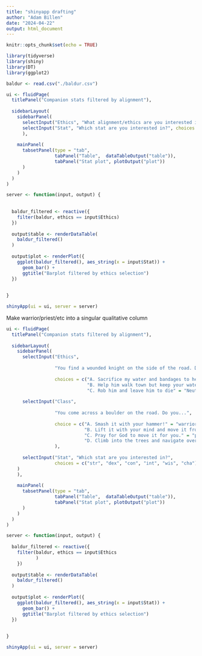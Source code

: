 ```yaml
---
title: "shinyapp drafting"
author: "Adam Billen"
date: "2024-04-22"
output: html_document
---
```


```r
knitr::opts_chunk$set(echo = TRUE)
```

```r
library(tidyverse)
library(shiny)
library(DT)
library(ggplot2)

baldur <- read.csv("./baldur.csv")
```

```r
ui <- fluidPage(
  titlePanel("Companion stats filtered by alignment"),
  
  sidebarLayout(
    sidebarPanel(
      selectInput("Ethics", "What alignment/ethics are you interested in?", choices = unique(baldur$ethics)),
      selectInput("Stat", "Which stat are you interested in?", choices = c("str", "dex", "con", "int", "wis", "cha"))
      ),
    
    mainPanel(
      tabsetPanel(type = "tab",
                  tabPanel("Table",  dataTableOutput("table")),
                  tabPanel("Stat plot", plotOutput("plot"))
      )
    )
  )
)

server <- function(input, output) {
  
  
  baldur_filtered <- reactive({
    filter(baldur, ethics == input$Ethics)
  })
  
  output$table <- renderDataTable(
    baldur_filtered()
  )
  
  output$plot <- renderPlot({
    ggplot(baldur_filtered(), aes_string(x = input$Stat)) +
      geom_bar() +
      ggtitle("Barplot filtered by ethics selection")
  })
  
  
}

shinyApp(ui = ui, server = server)
```
Make warrior/priest/etc into a singular qualitative column
```r
ui <- fluidPage(
  titlePanel("Companion stats filtered by alignment"),
  
  sidebarLayout(
    sidebarPanel(
      selectInput("Ethics", 
                  
                  "You find a wounded knight on the side of the road. Do you...",
                  
                  choices = c("A. Sacrifice my water and bandages to help him" = "Lawful", 
                              "B. Help him walk town but keep your water" = "Chaotic", 
                              "C. Rob him and leave him to die" = "Neutral")),
      
      selectInput("Class",
        
                  "You come across a boulder on the road. Do you...",
        
                  choice = c("A. Smash it with your hammer!" = "warrior",
                             "B. Lift it with your mind and move it from the road." = "wizard",
                             "C. Pray for God to move it for you." = "priest",
                             "D. Climb into the trees and navigate over it in the tree cover." = "rogue"
                  ),
      
      selectInput("Stat", "Which stat are you interested in?",
                  choices = c("str", "dex", "con", "int", "wis", "cha"))
    )
    ),
    
    mainPanel(
      tabsetPanel(type = "tab",
                  tabPanel("Table",  dataTableOutput("table")),
                  tabPanel("Stat plot", plotOutput("plot"))
      )
    )
  )
)

server <- function(input, output) {
  
  baldur_filtered <- reactive({
    filter(baldur, ethics == input$Ethics
           )  
    })
  
  output$table <- renderDataTable(
    baldur_filtered()
  )
  
  output$plot <- renderPlot({
    ggplot(baldur_filtered(), aes_string(x = input$Stat)) +
      geom_bar() +
      ggtitle("Barplot filtered by ethics selection")
  })
  
  
}

shinyApp(ui = ui, server = server)

```

